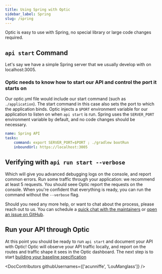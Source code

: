 ```yaml
---
title: Using Spring with Optic
sidebar_label: Spring
slug: /spring
---
```


Optic is easy to use with Spring, no special library or large code changes required.

## `api start` Command

Let's say we have a simple Spring server that we usually develop with on localhost:3005.

### Optic needs to know how to start our API and control the port it starts on

Our optic.yml file would include our start command (such as `./application`). The start command in this case also sets the port to which the application binds. Optic injects a `$PORT` environment variable for our application to listen on when `api start` is run. Spring uses the `SERVER_PORT` environment variable by default, and no code changes should be necessary.

``` yaml
name: Spring API
tasks:
    command: export SERVER_PORT=$PORT ; ./gradlew bootRun
    inboundUrl: https://localhost:3005
```

## Verifying with `api run start --verbose`

Which will give you advanced debugging logs on the console, and report common errors. Run some traffic through your application: we recommend at least 5 requests. You should seee Optic report the requests on the console. When you're confident that everything is ready, you can run the command without the `--verbose` flag.

Should you need any more help, or want to chat about the process, please reach out to us. You can schedule a [quick chat with the maintainers](https://calendly.com/opticlabs/maintainer-office-hours) or [open an issue on GitHub](https://github.com/opticdev/optic/issues/new?title=API%20Init:%20).

## Run your API through Optic

At this point you should be ready to run `api start` and document your API with Optic! Optic will observe your API traffic locally, and report on the routes and traffic shape it sees in the Optic dashboard. The next step is to start [building your baseline specification](/docs/using/baseline)


<DocContributors githubUsernames={['acunniffe', 'LouManglass']} />
